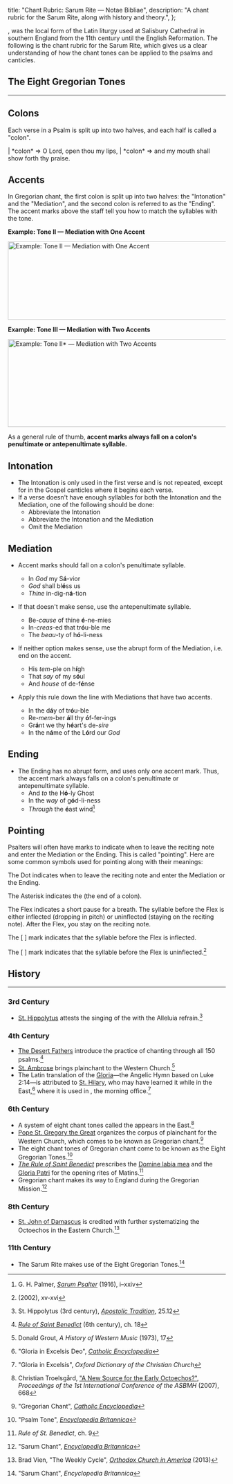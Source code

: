   title: "Chant Rubric: Sarum Rite — Notae Bibliae",
  description: "A chant rubric for the Sarum Rite, along with history and theory.",
};

<Initial text="Chant Rubric: Sarum Rite" />

<Definition lang="english" anchor="sarum" text="The Sarum Rite" />, was the local form of the Latin liturgy used at Salisbury Cathedral in southern England from the 11th century until the English Reformation. The following is the chant rubric for the Sarum Rite, which gives us a clear understanding of how the chant tones can be applied to the psalms and canticles.

## The Eight Gregorian Tones

---

## Colons

Each verse in a Psalm is split up into two halves, and each half is called a "colon".

<Poetry>
|  *colon* ⇒ O Lord, open thou my lips,
|      *colon* ⇒ and my mouth shall show forth thy praise.
</Poetry>

## Accents

In Gregorian chant, the first colon is split up into two halves: the "Intonation" and the "Mediation", and the second colon is referred to as the "Ending". The accent marks above the staff tell you how to match the syllables with the tone.

**Example: Tone II — Mediation with One Accent**

<Image
  src="/chants/example-tone-ii-1.svg"
  alt="Example: Tone II — Mediation with One Accent"
  width="600"
  height="181"
/>

**Example: Tone III — Mediation with Two Accents**

<Image
  src="/chants/example-tone-iii-1.svg"
  alt="Example: Tone II* — Mediation with Two Accents"
  width="600"
  height="203"
/>

As a general rule of thumb, **accent marks always fall on a colon's penultimate or antepenultimate syllable.**

## Intonation

- The Intonation is only used in the first verse and is not repeated, except for in the Gospel canticles where it begins each verse.
- If a verse doesn't have enough syllables for both the Intonation and the Mediation, one of the following should be done:
  - Abbreviate the Intonation
  - Abbreviate the Intonation and the Mediation
  - Omit the Mediation

## Mediation

- Accent marks should fall on a colon's penultimate syllable.
  - In *God* my S**á**-vior
  - *God* shall bl**é**ss us
  - *Thine* in-dig-n**á**-tion

- If that doesn't make sense, use the antepenultimate syllable.
  - Be-*cause* of thine **é**-ne-mies
  - In-*creas*-ed that tr**ó**u-ble me
  - The *beau*-ty of h**ó**-li-ness

- If neither option makes sense, use the abrupt form of the Mediation, i.e. end on the accent.
  - His *tem*-ple on h**í**gh
  - That *say* of my s**ó**ul
  - And *house* of de-f**é**nse

- Apply this rule down the line with Mediations that have two accents.
  - In the d**á**y of tr**ó**u-ble
  - Re-*mem*-ber **á**ll thy **ó**f-fer-ings
  - Gr**á**nt we thy h**é**art's de-*sire*
  - In the n**á**me of the L**ó**rd our *God*

## Ending

- The Ending has no abrupt form, and uses only one accent mark. Thus, the accent mark always falls on a colon's penultimate or antepenultimate syllable.
  - And *to* the H**ó**-ly Ghost
  - In the *way* of g**ó**d-li-ness
  - *Through* the **é**ast wind[^1]

## Pointing

Psalters will often have marks to indicate when to leave the reciting note and enter the Mediation or the Ending. This is called "pointing". Here are some common symbols used for pointing along with their meanings:

The Dot **<Red text="·"/>** indicates when to leave the reciting note and enter the Mediation or the Ending.

The Asterisk **<Red text="*"/>** indicates the *<Definition lang="latin" anchor="caesura" text="caesura" />* (the end of a colon).

The Flex **<Red text="†" />** indicates a short pause for a breath. The syllable before the Flex is either inflected (dropping in pitch) or uninflected (staying on the reciting note). After the Flex, you stay on the reciting note.

The [ **<Red text="ˇ" />** ] mark indicates that the syllable before the Flex is inflected.

The [ **<Red text="¯" />** ] mark indicates that the syllable before the Flex is uninflected.[^2]

## History

---

### 3rd Century

- [St. Hippolytus](/people/saints/early/hippolytus-of-rome) attests the singing of the <Definition lang="hebrew" anchor="hallel" text="Egyptian Hallel Psalms" /> with the Alleluia refrain.[^3]

### 4th Century

- [The Desert Fathers](/people/saints/desert-fathers) introduce the practice of chanting through all 150 psalms.[^4]
- [St. Ambrose](/people/saints/latin-fathers/ambrose-of-milan) brings plainchant to the Western Church.[^5]
- The Latin translation of the [Gloria](/liturgy/music/chants/gloria)—the Angelic Hymn based on Luke 2:14—is attributed to [St. Hilary](/people/saints/latin-fathers/hilary-of-poitiers), who may have learned it while in the East,[^6] where it is used in <Definition lang="greek" anchor="orthros" text="Orthros" />, the morning office.[^7]

### 6th Century

- A system of eight chant tones called the <Definition lang="greek" anchor="octoechos" text="Octoechos" /> appears in the East.[^8]
- [Pope St. Gregory the Great](/people/saints/latin-fathers/gregory-the-great) organizes the corpus of plainchant for the Western Church, which comes to be known as Gregorian chant.[^9]
- The eight chant tones of Gregorian chant come to be known as the Eight Gregorian Tones.[^10]
- [*The Rule of Saint Benedict*](/people/saints/medieval/benedict-of-nursia) prescribes the [Domine labia mea](/liturgy/music/chants/domine-labia-mea) and the [Gloria Patri](/liturgy/music/chants/gloria-patri) for the opening rites of Matins.[^11]
- Gregorian chant makes its way to England during the Gregorian Mission.[^12]

### 8th Century

- [St. John of Damascus](/people/saints/greek-fathers/john-of-damascus) is credited with further systematizing the Octoechos in the Eastern Church.[^13]

### 11th Century

- The Sarum Rite makes use of the Eight Gregorian Tones.[^14]

[^1]: G. H. Palmer, [*Sarum Psalter*](https://media.musicasacra.com/books/sarum_psalter.pdf) (1916), i–xxiv
[^2]: *<Definition lang="english" anchor="saint-dunstans-psalter" text="Saint Dunstan's Plainsong Psalter" />* (2002), xv-xvi
[^3]: St. Hippolytus (3rd century), [*Apostolic Tradition*](https://www.stjohnsarlingtonva.org/Customer-Content/saintjohnsarlington/CMS/files/EFM/Apostolic_Tradition_by_Hippolytus.pdf), 25.12
[^4]: [*Rule of Saint Benedict*](https://www.solesmes.com/sites/default/files/upload/pdf/rule_of_st_benedict.pdf) (6th century), ch. 18
[^5]: Donald Grout, *A History of Western Music* (1973), 17
[^6]: "Gloria in Excelsis Deo", [*Catholic Encyclopedia*](https://www.newadvent.org/cathen/06583a.htm)
[^7]: "Gloria in Excelsis", *Oxford Dictionary of the Christian Church*
[^8]: Christian Troelsgård, ["A New Source for the Early Octoechos?"](https://www.asbmh.pitt.edu/page12/Troelsgard.pdf), *Proceedings of the 1st International Conference of the ASBMH* (2007), 668
[^9]: "Gregorian Chant", [*Catholic Encyclopedia*](https://www.newadvent.org/cathen/06779a.htm)
[^10]: "Psalm Tone", [*Encyclopedia Britannica*](https://www.britannica.com/art/psalm-tone)
[^11]: *Rule of St. Benedict*, ch. 9
[^12]: "Sarum Chant", [*Encyclopedia Britannica*](https://www.britannica.com/art/Sarum-chant)
[^13]: Brad Vien, "The Weekly Cycle", [*Orthodox Church in America*](https://www.oca.org/wonder/the-weekly-cycle) (2013)
[^14]: "Sarum Chant", *Encyclopedia Britannica*
